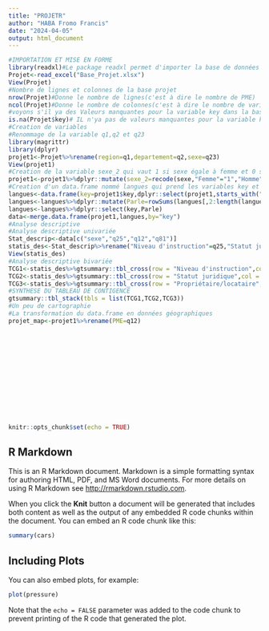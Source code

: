 ---
title: "PROJETR"
author: "HABA Fromo Francis"
date: "2024-04-05"
output: html_document
---
```{r}
#IMPORTATION ET MISE EN FORME
library(readxl)#Le package readxl permet d'importer la base de données qui a pour extension .xlsx
Projet<-read_excel("Base_Projet.xlsx")
View(Projet)
#Nombre de lignes et colonnes de la base projet
nrow(Projet)#Donne le nombre de lignes(c'est à dire le nombre de PME)
ncol(Projet)#Donne le nombre de colonnes(c'est à dire le nombre de variable)
#voyons s'il ya des Valeurs manquantes pour la variable key dans la base projet
is.na(Projet$key)# IL n'ya pas de valeurs manquantes pour la variable key
#Creation de variables
#Renommage de la variable q1,q2 et q23
library(magrittr)
library(dplyr)
projet1<-Projet%>%rename(region=q1,departement=q2,sexe=q23)
View(projet1)
#Creation de la variable sexe_2 qui vaut 1 si sexe égale à femme et 0 sinon
projet1<-projet1%>%dplyr::mutate(sexe_2=recode(sexe,"Femme"="1","Homme"="0"))
#Creation d'un data.frame nommé langues qui prend les variables key et les variables correspondantes décrites plus haut
langues<-data.frame(key=projet1$key,dplyr::select(projet1,starts_with("q24")))
langues<-langues%>%dplyr::mutate(Parle=rowSums(langues[,2:length(langues)]))
langues<-langues%>%dplyr::select(key,Parle)
data<-merge.data.frame(projet1,langues,by="key")
#Analyse descriptive
#Analyse descriptive univariée
Stat_descrip<-data[c("sexe","q25","q12","q81")]
statis_des<-Stat_descrip%>%rename("Niveau d'instruction"=q25,"Statut juridique"=q12,"Propriétaire/locataire"=q81)
View(statis_des)
#Analyse descriptive bivariée
TCG1<-statis_des%>%gtsummary::tbl_cross(row = "Niveau d'instruction",col = sexe,percent = "row") #Permet d'extraire le corps principal du tableau récapitulatif
TCG2<-statis_des%>%gtsummary::tbl_cross(row = "Statut juridique",col = sexe,percent = "row") #Permet d'extraire le corps principal du tableau récapitulatif
TCG3<-statis_des%>%gtsummary::tbl_cross(row = "Propriétaire/locataire",col = sexe,percent = "row") #Permet d'extraire le corps principal du tableau récapitulatif
#SYNTHESE DU TABLEAU DE CONTIGENCE
gtsummary::tbl_stack(tbls = list(TCG1,TCG2,TCG3))
#Un peu de cartographie
#La transformation du data.frame en données géographiques
projet_map<-projet1%>%rename(PME=q12)











  



```

```{r setup, include=FALSE}
knitr::opts_chunk$set(echo = TRUE)
```

## R Markdown

This is an R Markdown document. Markdown is a simple formatting syntax for authoring HTML, PDF, and MS Word documents. For more details on using R Markdown see <http://rmarkdown.rstudio.com>.

When you click the **Knit** button a document will be generated that includes both content as well as the output of any embedded R code chunks within the document. You can embed an R code chunk like this:

```{r cars}
summary(cars)
```

## Including Plots

You can also embed plots, for example:

```{r pressure, echo=FALSE}
plot(pressure)
```

Note that the `echo = FALSE` parameter was added to the code chunk to prevent printing of the R code that generated the plot.

